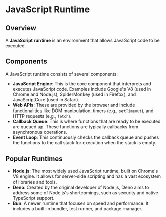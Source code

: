 # JavaScript Runtime

## Overview

A **JavaScript runtime** is an environment that allows JavaScript code to be executed.

## Components

A JavaScript runtime consists of several components:

- **JavaScript Engine**: This is the core component that interprets and executes JavaScript code. Examples include Google's V8 (used in Chrome and Node.js), SpiderMonkey (used in Firefox), and JavaScriptCore (used in Safari).
- **Web APIs**: These are provided by the browser and include functionalities like DOM manipulation, timers (e.g., `setTimeout`), and HTTP requests (e.g., `fetch`).
- **Callback Queue**: This is where functions that are ready to be executed are queued up. These functions are typically callbacks from asynchronous operations.
- **Event Loop**: This continuously checks the callback queue and pushes the functions to the call stack for execution when the stack is empty.


## Popular Runtimes

- **Node.js**: The most widely used JavaScript runtime, built on Chrome's V8 engine. It allows for server-side scripting and has a vast ecosystem of libraries and tools.
- **Deno**: Created by the original developer of Node.js, Deno aims to address some of Node.js's shortcomings, such as security and native TypeScript support.
- **Bun**: A newer runtime that focuses on speed and performance. It includes a built-in bundler, test runner, and package manager.
